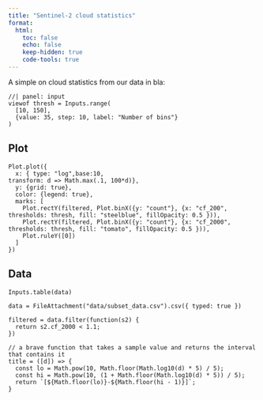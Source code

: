 ```yaml
---
title: "Sentinel-2 cloud statistics"
format:
  html:
    toc: false
    echo: false
    keep-hidden: true
    code-tools: true
---
```


A simple on cloud statistics from our data in bla:

```ojs
//| panel: input
viewof thresh = Inputs.range(
  [10, 150], 
  {value: 35, step: 10, label: "Number of bins"}
)

```

::: {.panel-tabset}

## Plot

```ojs
Plot.plot({
  x: { type: "log",base:10,
transform: d => Math.max(.1, 100*d)}, 
  y: {grid: true},
  color: {legend: true},
  marks: [
    Plot.rectY(filtered, Plot.binX({y: "count"}, {x: "cf_200", thresholds: thresh, fill: "steelblue", fillOpacity: 0.5 })),
    Plot.rectY(filtered, Plot.binX({y: "count"}, {x: "cf_2000", thresholds: thresh, fill: "tomato", fillOpacity: 0.5 })),
    Plot.ruleY([0])
  ]
})
```

## Data

```ojs
Inputs.table(data)
```

:::

```ojs
data = FileAttachment("data/subset_data.csv").csv({ typed: true })
```

```ojs
filtered = data.filter(function(s2) {
  return s2.cf_2000 < 1.1;
})
```

```ojs
// a brave function that takes a sample value and returns the interval that contains it
title = ([d]) => {
  const lo = Math.pow(10, Math.floor(Math.log10(d) * 5) / 5);
  const hi = Math.pow(10, (1 + Math.floor(Math.log10(d) * 5)) / 5);
  return `[${Math.floor(lo)}-${Math.floor(hi - 1)}]`;
}
```